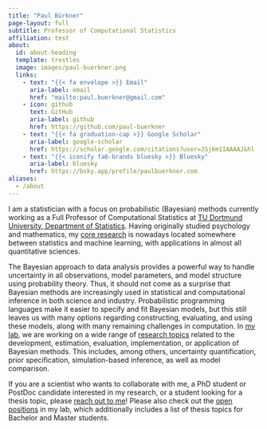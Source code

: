 ```yaml
---
title: "Paul Bürkner"
page-layout: full
subtitle: Professor of Computational Statistics
affiliation: test
about:
  id: about-heading
  template: trestles
  image: images/paul-buerkner.png
  links:
    - text: "{{< fa envelope >}} Email"
      aria-label: email
      href: "mailto:paul.buerkner@gmail.com"
    - icon: github
      text: GitHub
      aria-label: github
      href: https://github.com/paul-buerkner
    - text: "{{< fa graduation-cap >}} Google Scholar"
      aria-label: google-scholar
      href: https://scholar.google.com/citations?user=JSj6m1IAAAAJ&hl
    - text: "{{< iconify fa6-brands bluesky >}} Bluesky"
      aria-label: bluesky
      href: https://bsky.app/profile/paulbuerkner.com
aliases:
  - /about
---
```


:::{#about-heading}

I am a statistician with a focus on probabilistic (Bayesian) methods currently
working as a Full Professor of Computational Statistics at [TU Dortmund
University, Department of Statistics](https://statistik.tu-dortmund.de/en/department/). 
Having originally studied psychology and mathematics, my [core research](../research/)
is nowadays located somewhere between statistics and machine learning, 
with applications in almost all quantitative sciences.

The Bayesian approach to data analysis provides a powerful way to handle
uncertainty in all observations, model parameters, and model structure using
probability theory. Thus, it should not come as a surprise that Bayesian methods
are increasingly used in statistical and computational inference in both science
and industry. Probabilistic programming languages make it easier to specify and
fit Bayesian models, but this still leaves us with many options regarding
constructing, evaluating, and using these models, along with many remaining
challenges in computation. In [my lab](../people), we are working on a wide
range of [research topics](../research/) related to the development, estimation,
evaluation, implementation, or application of Bayesian methods. This includes, among others,
uncertainty quantification, prior specification, simulation-based inference, as
well as model comparison.

If you are a scientist who wants to collaborate with me, a PhD student or PostDoc
candidate interested in my research, or a student looking for a thesis topic,
please [reach out to me](mailto:paul.buerkner@gmail.com)! Please also check
out the [open positions](../positions) in my lab, which additionally includes a list
of thesis topics for Bachelor and Master students.

:::

